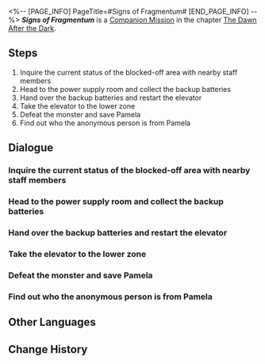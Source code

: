 <%-- [PAGE_INFO]
PageTitle=#Signs of Fragmentum#
[END_PAGE_INFO] --%>
{{Stub|Dialogue.}}
{{Mission Infobox
|id            = 2000204
|title         = 
|image         = <!--Mission Signs of Fragmentum.png-->
|type          = Companion
|event_name    = 
|chapter       = The Dawn After the Dark (Companion Mission Chapter)
|requirements  = {{subst:void|<!--Unknown: {"Type":"Manual"}-->}}
|summary       = <!--official mission summary from Fate's Atlas-->
|characters    = Distressed Researcher; Maintenance Staff Member; Pamela; Security Department Member; Timid Researcher; Trailblazer
|startLocation = [[Herta Space Station]] - [[Storage Zone]]
|world         = Herta Space Station
|area          = Storage Zone
|prev          = 
|next          = You Already Know Me
|rewards       = Musketeer's Wild Wheat Felt Hat*1 { rarity = 4 }; Adventure Log*2; Condensed Aether*2; Credit*3,000
}}
'''''Signs of Fragmentum''''' is a [[Companion Mission]] in the chapter [[The Dawn After the Dark (Companion Mission Chapter)|The Dawn After the Dark]].

==Steps==
# Inquire the current status of the blocked-off area with nearby staff members
# Head to the power supply room and collect the backup batteries
# Hand over the backup batteries and restart the elevator
# Take the elevator to the lower zone
# Defeat the monster and save Pamela
# Find out who the anonymous person is from Pamela

<!--
==Gameplay Notes==

--><!--
==Trial Character==

-->
==Dialogue==
{{Stub Dialogue}}
{{Dialogue End}}

===Inquire the current status of the blocked-off area with nearby staff members{{subst:void|<!--200020201-->}}===
{{Mission Description|type=companion|location=Storage Zone|update|Learn about the current status of the blocked-off area.}}
{{Dialogue Start}}
:{{tx}}
{{Dialogue End}}

===Head to the power supply room and collect the backup batteries{{subst:void|<!--200020202-->}}===
{{Mission Description|type=companion|location=Storage Zone|update|To restart the elevator, you need to find all of the backup batteries. Even though there are monsters roaming near the power source room, you have to go deeper into the fray...}}
{{Dialogue Start}}
:{{tx}}
{{Dialogue End}}

===Hand over the backup batteries and restart the elevator{{subst:void|<!--200020206-->}}===
{{Mission Description|type=companion|location=Storage Zone|update|Thanks to your outstanding skills, the trip posed no real dangers as you finally collected all the backup batteries.<br />It's time to return to the elevator with the batteries and hope. The researchers are still waiting for you.}}
{{Dialogue Start}}
:{{tx}}
{{Dialogue End}}

===Take the elevator to the lower zone{{subst:void|<!--200020207-->}}===
{{Mission Description|type=companion|location=Storage Zone|update|The Maintenance Staff took the backup batteries and successfully restarted the elevator. You step into the elevator to make your way down.<br />There's no telling whether you will be greeted by the Gossipmonger, Pamela, or unknown danger.}}
{{Dialogue Start}}
:{{tx}}
{{Dialogue End}}

===Defeat the monster and save Pamela{{subst:void|<!--200020209-->}}===
{{Mission Description|type=companion|location=Storage Zone|update|The trapped researcher told you that Pamela went missing near where the monsters gathered.<br />Finding Gossipmonger proves to be more troublesome than you thought, but at this point, saving people is more important.}}
{{Dialogue Start}}
:{{tx}}
{{Dialogue End}}

===Find out who the anonymous person is from Pamela{{subst:void|<!--200020211-->}}===
{{Mission Description|type=companion|location=Storage Zone|update|You succeeded in defeating the monsters and saved "the Gossipmonger" Pamela.<br />You thought she might appreciate your deed, but she adhered to her professional ethics and insisted that you pay some kind of price.<br />You agreed, but surprisingly, Pamela's "price" is a picture of Himeko.}}
{{Dialogue Start}}
:{{tx}}
{{Dialogue End}}

==Other Languages==
{{Other Languages
|en   = Signs of Fragmentum
|zhs  = 裂界征兆
|zht  = 裂界徵兆
|ja   = 裂界の兆し
|ko   = 열계의 징조
|es   = Señales del Fragmentum
|fr   = Signes du Fragmentum
|ru   = Признаки Фрагментума
|th   = สัญญาณแห่ง Fragmentum
|vi   = Dấu Hiệu Rãnh Nứt
|de   = Anzeichen für Fragmentum
|id   = Tanda-tanda Fragmentum
|pt   = Sinais do Fragmentum
}}

==Change History==
{{Change History|1.0}}
